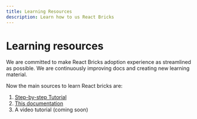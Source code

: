 ```yaml
---
title: Learning Resources
description: Learn how to us React Bricks
---
```

# Learning resources
We are committed to make React Bricks adoption experience as streamlined as possible.
We are continuously improving docs and creating new learning material.

Now the main sources to learn React bricks are:
1. [Step-by-step Tutorial](https://reactbricks.com/learn)
2. [This documentation](https://docs.reactbricks.com)
3. A video tutorial (coming soon)
